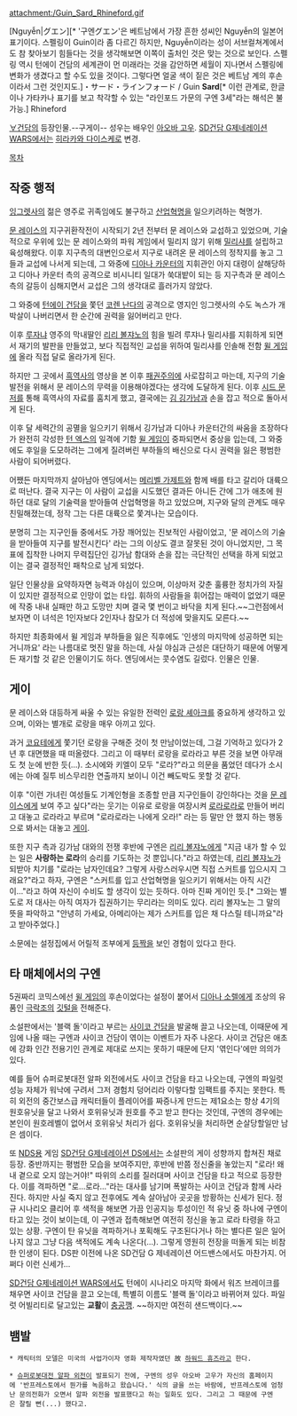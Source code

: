 attachment:/Guin_Sard_Rhineford.gif

[Nguyễn|グエン][* '구엔グエン'은 베트남에서 가장 흔한 성씨인 Nguyễn의 일본어 표기이다. 스펠링이 Guin이라 좀 다르긴 하지만, Nguyễn이라는 성이 서브컬쳐계에서도 참 찾아보기 힘들다는 것을 생각해보면 이쪽이 출처인 것은 맞는 것으로 보인다. 스펠링 역시 턴에이 건담의 세계관이 먼 미래라는 것을 감안하면 세월이 지나면서 스펠링에 변화가 생겼다고 할 수도 있을 것이다. 그렇다면 얼굴 색이 짙은 것은 베트남 계의 후손이라서 그런 것인지도.]・サード・ラインフォード / Guin '''Sard'''[* 이런 관계로, 한글이나 가타카나 표기를 보고 착각할 수 있는 "라인포드 가문의 구엔 3세"라는 해석은 불가능.] Rhineford

[[∀건담]]의 등장인물.--구게이-- 
성우는 배우인 [[아오바 고우]]. [[SD건담 G제네레이션 WARS]]에서는 [[히라카와 다이스케]]로 변경.

[[목차]]
== 작중 행적 ==
[[잉그렛사]]의 젊은 영주로 귀족임에도 불구하고 [[산업혁명]]을 일으키려하는 혁명가.

[[문 레이스]]의 지구귀환작전이 시작되기 2년 전부터 문 레이스와 교섭하고 있었으며, 기술적으로 우위에 있는 문 레이스와의 파워 게임에서 밀리지 않기 위해 [[밀리샤]]를 설립하고 육성해왔다. 이후 지구측의 대변인으로서 지구로 내려온 문 레이스의 정착지를 놓고 그들과 교섭에 나서게 되는데, 그 와중에 [[디아나 카운터]]의 지휘관인 아지 대령이 살해당하고 디아나 카운터 측의 공격으로 비시니티 일대가 쑥대밭이 되는 등 지구측과 문 레이스측의 갈등이 심해지면서 교섭은 그의 생각대로 흘러가지 않았다. 

그 와중에 [[턴에이 건담]]을 쫓던 [[코렌 난다]]의 공격으로 영지인 잉그렛사의 수도 녹스가 개박살이 나버리면서 한 순간에 권력을 잃어버리고 만다.

이후 [[루자냐]] 영주의 막내딸인 [[리리 볼쟈노]]의 힘을 빌려 루쟈나 밀리샤를 지휘하게 되면서 재기의 발판을 만들었고, 보다 직접적인 교섭을 위하여 밀리샤를 인솔해 전함 [[윌 게임]]에 올라 직접 달로 올라가게 된다.

하지만 그 곳에서 [[흑역사]]의 영상을 본 이후 [[패권주의]]에 사로잡히고 마는데, 지구의 기술 발전을 위해서 문 레이스의 무력을 이용해야겠다는 생각에 도달하게 된다. 이후 [[시드 문저]]를 통해 흑역사의 자료를 훔치게 했고, 결국에는 [[김 깅가남]]과 손을 잡고 적으로 돌아서게 된다. 

이후 달 세력간의 공멸을 일으키기 위해서 깅가남과 디아나 카운터간의 싸움을 조장하다가 완전히 각성한 [[턴 엑스]]의 일격에 기함 [[윌 게임]]이 중파되면서 중상을 입는데, 그 와중에도 후일을 도모하려는 그에게 질려버린 부하들의 배신으로 다시 권력을 잃은 평범한 사람이 되어버렸다.  

어쨌든 마지막까지 살아남아 엔딩에서는 [[메리벨 가제트]]와 함께 배를 타고 갈리아 대륙으로 떠난다. 결국 지구는 이 사람이 교섭을 시도했던 결과든 아니든 간에 그가 애초에 원하던 대로 달의 기술력을 받아들여 산업혁명을 하고 있었으며, 지구와 달의 관계도 매우 친밀해졌는데, 정작 그는 다른 대륙으로 쫓겨나는 모습이다.

분명히 그는 지구인들 중에서도 가장 깨어있는 진보적인 사람이었고, '문 레이스의 기술을 받아들여 지구를 발전시킨다' 라는 그의 이상도 결코 잘못된 것이 아니었지만, 그 목표에 집착한 나머지 무력집단인 깅가남 함대와 손을 잡는 극단적인 선택을 하게 되었고 이는 결국 결정적인 패착으로 남게 되었다.

일단 인물상을 요약하자면 능력과 야심이 있으며, 이상마저 갖춘 훌륭한 정치가의 자질이 있지만 결정적으로 인망이 없는 타입. 휘하의 사람들을 휘어잡는 매력이 없었기 때문에 작중 내내 실패만 하고 도망만 치며 결국 몇 번이고 바닥을 치게 된다.~~그런점에서 보자면 이 녀석은 1인자보다 2인자나 참모가 더 적성에 맞을지도 모른다.~~

하지만 최종화에서 윌 게임과 부하들을 잃은 직후에도 '인생의 마지막에 성공하면 되는 거니까요' 라는 나름대로 멋진 말을 하는데, 사실 야심과 근성은 대단하기 때문에 어떻게든 재기할 것 같은 인물이기도 하다. 엔딩에서는 콧수염도 길렀다. 인물은 인물.

== 게이 ==
문 레이스와 대등하게 싸울 수 있는 유일한 전력인 [[로랑 셰아크]]를 중요하게 생각하고 있으며, 이와는 별개로 로랑을 매우 아끼고 있다. 

과거 [[코요테]]에게 쫓기던 로랑을 구해준 것이 첫 만남이었는데, 그걸 기억하고 있다가 2년 후 대면했을 때 떠올렸다. 그리고 이 때부터 로랑을 로라라고 부른 것을 보면 아무래도 첫 눈에 반한 듯(...). 소시에와 키엘이 모두 "로라?"라고 의문을 품었던 데다가 소시에는 아예 질투 비스무리한 연출까지 보이니 이건 빼도박도 못할 것 같다.

이후 "이런 가녀린 여성들도 기계인형을 조종할 만큼 지구인들이 강인하다는 것을 [[문 레이스]]에게 보여 주고 싶다"라는 웃기는 이유로 로랑을 여장시켜 [[로라로라]]로 만들어 버리고 대놓고 로라라고 부르며 "로라로라는 나에게 오라!" 라는 등 말만 안 했지 하는 행동으로 봐서는 대놓고 [[게이]]. 

또한 지구 측과 깅가남 대와의 전쟁 후반에 구엔은 [[리리 볼쟈노]]에게 "지금 내가 할 수 있는 일은 '''사랑하는 로라'''의 승리를 기도하는 것 뿐입니다."라고 하였는데, [[리리 볼쟈노]]가 되받아 치기를 "로라는 남자인데요? 그렇게 사랑스러우시면 직접 스커트를 입으시지 그래요?"라고 하자, 구엔은 "스커트를 입고 산업혁명을 일으키기 위해서는 아직 시간이..."라고 하여 자신이 수비도 할 생각이 있는 듯하다. 아마 진짜 게이인 듯.[* 그와는 별도로 저 대사는 아직 여자가 집권하기는 무리라는 의미도 있다. 리리 볼쟈노는 그 말의 뜻을 파악하고 "안녕히 가세요, 아메리아는 제가 스커트를 입은 채 다스릴 테니까요"라고 받아주었다.]

소문에는 설정집에서 어릴적 조부에게 [[등짝]]을 보인 경험이 있다고 한다.

== 타 매체에서의 구엔 ==
5권짜리 코믹스에선 [[윌 게임]]의 후손이었다는 설정이 붙어서 [[디아나 소렐]]에게 조상의 유품인 [[극락조]]의 [[깃털]]을 전해준다.

소설판에서는 '블랙 돌'이라고 부르는 [[사이코 건담]]을 발굴해 끌고 나오는데, 이때문에 게임에 나올 때는 구엔과 사이코 건담이 엮이는 이벤트가 자주 나온다. 사이코 건담은 애초에 강화 인간 전용기인 관계로 제대로 쓰지는 못하기 때문에 단지 '엮인다'에만 의의가 있다.

예를 들어 슈퍼로봇대전 알파 외전에서도 사이코 건담을 타고 나오는데, 구엔의 파일럿 성능 자체가 워낙에 구려서 그저 경험치 덩어리라 이렇다할 임팩트를 주지는 못한다. 특히 외전의 중간보스급 캐릭터들이 플레이어를 짜증나게 만드는 제1요소는 항상 4기의 원호유닛을 달고 나와서 호위유닛과 원호를 주고 받고 한다는 것인데, 구엔의 경우에는 본인이 원호레벨이 없어서 호위유닛 처리가 쉽다. 호위유닛을 처리하면 순살당할일만 남은 셈이다.

또 [[NDS]]용 게임 [[SD건담 G제네레이션 DS]]에서는 소설판의 게이 성향까지 합쳐진 채로 등장. 중반까지는 평범한 모습을 보여주지만, 후반에 반쯤 정신줄을 놓았는지 "로라! 왜 내 곁으로 오지 않는거야!" 따위의 소리를 질러대며 사이코 건담을 타고 적으로 등장한다. 이를 격파하면 "로...로라..."라는 대사를 남기며 폭발하는 사이코 건담과 함께 사라진다. 하지만 사실 죽지 않고 전후에도 계속 살아남아 곳곳을 방황하는 신세가 된다. 정규 시나리오 클리어 후 색적을 해보면 가끔 인공지능 투성이인 적 유닛 중 하나에 구엔이 타고 있는 것이 보이는데, 이 구엔과 접촉해보면 여전히 정신을 놓고 로라 타령을 하고 있는 상황. 구엔이 탄 유닛을 격파하거나 포획해도 구조된다거나 하는 별다른 일은 일어나지 않고 그냥 다음 색적에도 계속 나온다(...). 그렇게 영원히 전장을 떠돌게 되는 비참한 인생이 된다. DS판 이전에 나온 SD건담 G 제네레이션 어드밴스에서도 마찬가지. 어쩌다 이런 신세가...

[[SD건담 G제네레이션 WARS]]에서도 턴에이 시나리오 마지막 화에서 워즈 브레이크를 채우면 사이코 건담을 끌고 오는데, 특별히 이름도 '블랙 돌'이라고 바뀌어져 있다. 파일럿 어빌리티로 달고있는 '''교활'''이 [[충공깽]]. ~~하지만 여전히 샌드백이다.~~

== 뱀발 ==
 * 캐릭터의 모델은 미국의 사업가이자 영화 제작자였던 故 [[하워드 휴즈]]라고 한다.

 * [[슈퍼로봇대전 알파 외전]]이 발표되기 전에, 구엔의 성우 아오바 고우가 자신의 홈페이지에 '반프레스토에서 뭔가를 녹음하고 왔습니다.' 식의 글을 쓰는 바람에, 반프레스토에 엄청난 문의전화가 오면서 알파 외전을 발표했다고 하는 일화도 있다. 그리고 그 때문에 구엔은 잘릴 뻔(...) 했다고.
